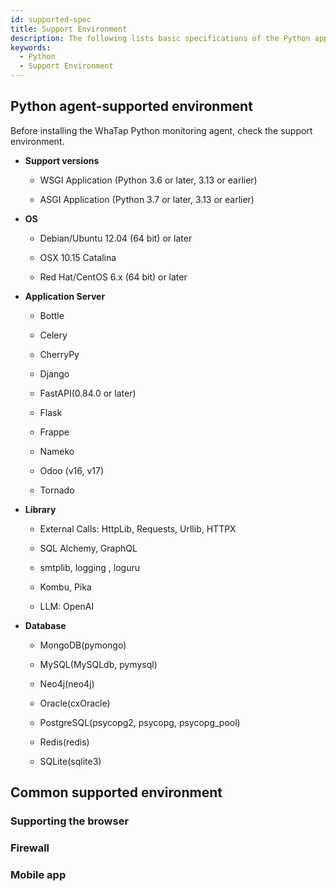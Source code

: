 ```yaml
---
id: supported-spec
title: Support Environment
description: The following lists basic specifications of the Python application server on which the WhaTap monitoring service operates.
keywords:
  - Python
  - Support Environment
---
```


## Python agent-supported environment

Before installing the WhaTap Python monitoring agent, check the support environment.

- **Support versions**

  - WSGI Application (Python 3.6 or later, 3.13 or earlier)

  - ASGI Application (Python 3.7 or later, 3.13 or earlier)

- **OS**

  - Debian/Ubuntu 12.04 (64 bit) or later

  - OSX 10.15 Catalina

  - Red Hat/CentOS 6.x (64 bit) or later

- **Application Server**

  - Bottle

  - Celery

  - CherryPy

  - Django

  - FastAPI(0.84.0 or later)

  - Flask

  - Frappe

  - Nameko

  - Odoo (v16, v17)

  - Tornado

- **Library**

  - External Calls: HttpLib, Requests, Urllib, HTTPX

  - SQL Alchemy, GraphQL

  - smtplib, logging , loguru

  - Kombu, Pika

  - LLM: OpenAI

- **Database**

  - MongoDB(pymongo)

  - MySQL(MySQLdb, pymysql)

  - Neo4j(neo4j)

  - Oracle(cxOracle)

  - PostgreSQL(psycopg2, psycopg, psycopg_pool)

  - Redis(redis)

  - SQLite(sqlite3)

## Common supported environment

### Supporting the browser


<Supportedbrowser />

### Firewall


<Proxy />

### Mobile app


<Mobileapp />
